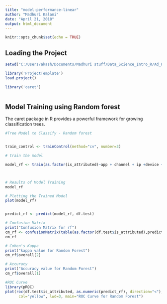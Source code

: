 ---
title: "model-performance-linear"
author: "Madhuri Kalani"
date: "April 21, 2018"
output: html_document
---

```{r setup, include=FALSE}
knitr::opts_chunk$set(echo = TRUE)
```


## Loading the Project

```{r p0, echo =FALSE, warning=FALSE}

setwd("C:/Users/akash/Documents/Madhuri stuff/Data_Science_Intro_R/Ad_Fraud_Detection")

library('ProjectTemplate')
load.project()

library('caret')



```

## Model Training using Random forest

The caret package in R provides a powerful framework for growing classification trees.

```{r c1}

#Tree Model to Classify - Random forest


train_control <- trainControl(method="cv", number=3)

# train the model

model_rf <- train(as.factor(is_attributed)~app + channel + ip +device + os + click_time, data=df.train, method="rf", trControl=train_control)



# Results of Model Training
model_rf

# Plotting the Trained Model
plot(model_rf)


predict_rf <- predict(model_rf, df.test)

# Confusion Matrix
print("Confusion Matrix for rf")
cm_rf <- confusionMatrix(table(as.factor(df.test$is_attributed),predict_rf))
cm_rf

# Cohen's Kappa
print("kappa value for Random Forest")
cm_rf$overall[2]

# Accuracy
print("Accuracy value for Random Forest")
cm_rf$overall[1]

#ROC Curve
library(pROC)
plot(roc(df.test$is_attributed, as.numeric(predict_rf), direction="<"),
      col="yellow", lwd=3, main="ROC Curve for Random Forest")


```


